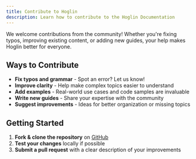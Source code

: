 ```yaml
---
title: Contribute to Hoglin
description: Learn how to contribute to the Hoglin Documentation
---
```


We welcome contributions from the community! Whether you're fixing typos,
improving existing content, or adding new guides, your help makes Hoglin
better for everyone.

## Ways to Contribute

- **Fix typos and grammar** - Spot an error? Let us know!
- **Improve clarity** - Help make complex topics easier to understand
- **Add examples** - Real-world use cases and code samples are invaluable
- **Write new guides** - Share your expertise with the community
- **Suggest improvements** - Ideas for better organization or missing topics

## Getting Started

1. **Fork & clone the repository** on [GitHub](https://github.com/hoglin-analytics/docs)
2. **Test your changes** locally if possible
3. **Submit a pull request** with a clear description of your improvements
